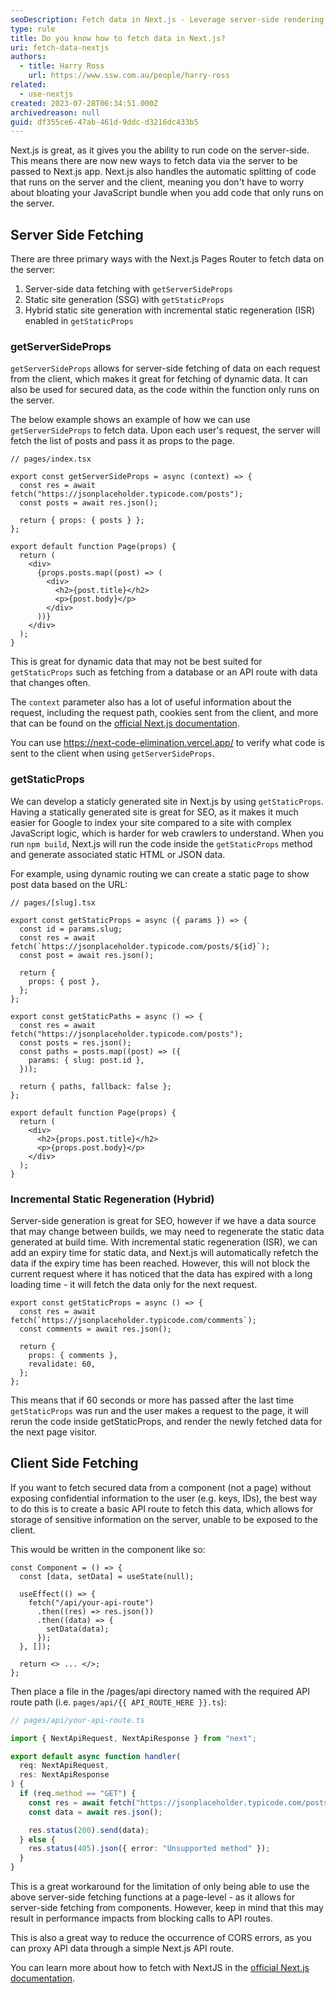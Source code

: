 ```yaml
---
seoDescription: Fetch data in Next.js - Leverage server-side rendering to optimize performance and SEO by using getServerSideProps, getStaticProps, or incremental static regeneration (ISR).
type: rule
title: Do you know how to fetch data in Next.js?
uri: fetch-data-nextjs
authors:
  - title: Harry Ross
    url: https://www.ssw.com.au/people/harry-ross
related:
  - use-nextjs
created: 2023-07-28T06:34:51.000Z
archivedreason: null
guid: df355ce6-47ab-461d-9ddc-d3216dc433b5
---
```


Next.js is great, as it gives you the ability to run code on the server-side. This means there are now new ways to fetch data via the server to be passed to Next.js app. Next.js also handles the automatic splitting of code that runs on the server and the client, meaning you don't have to worry about bloating your JavaScript bundle when you add code that only runs on the server.
## Server Side Fetching

There are three primary ways with the Next.js Pages Router to fetch data on the server:

1. Server-side data fetching with `getServerSideProps`
2. Static site generation (SSG) with `getStaticProps`
3. Hybrid static site generation with incremental static regeneration (ISR) enabled in `getStaticProps`

### getServerSideProps

`getServerSideProps` allows for server-side fetching of data on each request from the client, which makes it great for fetching of dynamic data. It can also be used for secured data, as the code within the function only runs on the server.

The below example shows an example of how we can use `getServerSideProps` to fetch data. Upon each user's request, the server will fetch the list of posts and pass it as props to the page.

```tsx
// pages/index.tsx

export const getServerSideProps = async (context) => {
  const res = await fetch("https://jsonplaceholder.typicode.com/posts");
  const posts = await res.json();

  return { props: { posts } };
};

export default function Page(props) {
  return (
    <div>
      {props.posts.map((post) => (
        <div>
          <h2>{post.title}</h2>
          <p>{post.body}</p>
        </div>
      ))}
    </div>
  );
}
```

This is great for dynamic data that may not be best suited for `getStaticProps` such as fetching from a database or an API route with data that changes often.

The `context` parameter also has a lot of useful information about the request, including the request path, cookies sent from the client, and more that can be found on the [official Next.js documentation](https://nextjs.org/docs/pages/api-reference/functions/get-server-side-props#context-parameter).

You can use <https://next-code-elimination.vercel.app/> to verify what code is sent to the client when using `getServerSideProps`.

### getStaticProps

We can develop a staticly generated site in Next.js by using `getStaticProps`. Having a statically generated site is great for SEO, as it makes it much easier for Google to index your site compared to a site with complex JavaScript logic, which is harder for web crawlers to understand. When you run `npm build`, Next.js will run the code inside the `getStaticProps` method and generate associated static HTML or JSON data.

For example, using dynamic routing we can create a static page to show post data based on the URL:

```tsx
// pages/[slug].tsx

export const getStaticProps = async ({ params }) => {
  const id = params.slug;
  const res = await fetch(`https://jsonplaceholder.typicode.com/posts/${id}`);
  const post = await res.json();

  return {
    props: { post },
  };
};

export const getStaticPaths = async () => {
  const res = await fetch("https://jsonplaceholder.typicode.com/posts");
  const posts = res.json();
  const paths = posts.map((post) => ({
    params: { slug: post.id },
  }));

  return { paths, fallback: false };
};

export default function Page(props) {
  return (
    <div>
      <h2>{props.post.title}</h2>
      <p>{props.post.body}</p>
    </div>
  );
}
```

### Incremental Static Regeneration (Hybrid)

Server-side generation is great for SEO, however if we have a data source that may change between builds, we may need to regenerate the static data generated at build time. With incremental static regeneration (ISR), we can add an expiry time for static data, and Next.js will automatically refetch the data if the expiry time has been reached. However, this will not block the current request where it has noticed that the data has expired with a long loading time - it will fetch the data only for the next request.

```tsx
export const getStaticProps = async () => {
  const res = await fetch(`https://jsonplaceholder.typicode.com/comments`);
  const comments = await res.json();

  return {
    props: { comments },
    revalidate: 60,
  };
};
```

This means that if 60 seconds or more has passed after the last time `getStaticProps` was run and the user makes a request to the page, it will rerun the code inside getStaticProps, and render the newly fetched data for the next page visitor.

## Client Side Fetching

If you want to fetch secured data from a component (not a page) without exposing confidential information to the user (e.g. keys, IDs), the best way to do this is to create a basic API route to fetch this data, which allows for storage of sensitive information on the server, unable to be exposed to the client.

This would be written in the component like so:

```tsx
const Component = () => {
  const [data, setData] = useState(null);

  useEffect(() => {
    fetch("/api/your-api-route")
      .then((res) => res.json())
      .then((data) => {
        setData(data);
      });
  }, []);

  return <> ... </>;
};
```

Then place a file in the /pages/api directory named with the required API route path (i.e. `pages/api/{{ API_ROUTE_HERE }}.ts`):

```ts
// pages/api/your-api-route.ts

import { NextApiRequest, NextApiResponse } from "next";

export default async function handler(
  req: NextApiRequest,
  res: NextApiResponse
) {
  if (req.method == "GET") {
    const res = await fetch("https://jsonplaceholder.typicode.com/posts");
    const data = await res.json();

    res.status(200).send(data);
  } else {
    res.status(405).json({ error: "Unsupported method" });
  }
}
```

This is a great workaround for the limitation of only being able to use the above server-side fetching functions at a page-level - as it allows for server-side fetching from components. However, keep in mind that this may result in performance impacts from blocking calls to API routes.

This is also a great way to reduce the occurrence of CORS errors, as you can proxy API data through a simple Next.js API route.

You can learn more about how to fetch with NextJS in the [official Next.js documentation]([https://nextjs.org/docs/pages/building-your-application/routing/dynamic-routes](https://nextjs.org/docs/app/guides#data-fetching)).